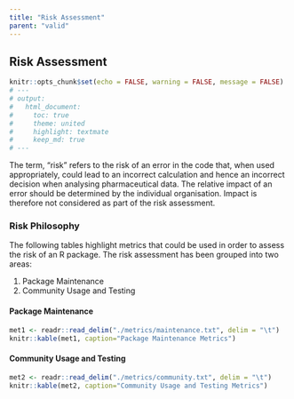 ```yaml
---
title: "Risk Assessment"
parent: "valid"
---
```



## Risk Assessment

```r
knitr::opts_chunk$set(echo = FALSE, warning = FALSE, message = FALSE)
# ---
# output:
#   html_document: 
#     toc: true
#     theme: united
#     highlight: textmate
#     keep_md: true
# ---
```


The term, "risk" refers to the risk of an error in the code that, when used appropriately, could lead to an incorrect calculation and hence an incorrect decision when analysing pharmaceutical data.  The relative impact of an error should be determined by the individual organisation.  Impact is therefore not considered as part of the risk assessment.

### Risk Philosophy

The following tables highlight metrics that could be used in order to assess the risk of an R package. The risk assessment has been grouped into two areas:

1.	Package Maintenance
2.	Community Usage and Testing

#### Package Maintenance

```r
met1 <- readr::read_delim("./metrics/maintenance.txt", delim = "\t")
knitr::kable(met1, caption="Package Maintenance Metrics")
```

#### Community Usage and Testing

```r
met2 <- readr::read_delim("./metrics/community.txt", delim = "\t")
knitr::kable(met2, caption="Community Usage and Testing Metrics")
```
